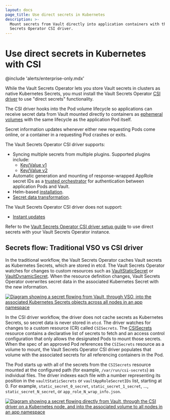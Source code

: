 ```yaml
---
layout: docs
page_title: Use direct secrets in Kubernetes
description: >-
  Mount secrets from Vault directly into application containers with the Vault
  Secrets Operator CSI driver.
---
```


# Use direct secrets in Kubernetes with CSI

@include 'alerts/enterprise-only.mdx'

While the Vault Secrets Operator lets you store Vault secrets in clusters as native
Kubernetes Secrets, you must install the Vault Secrets Operator [CSI driver](https://github.com/container-storage-interface/spec/blob/master/spec.md) to use "direct secrets" functionality.

The CSI driver hooks into the Pod volume lifecycle so applications can receive secret data from Vault mounted directly to containers as [ephemeral volumes](https://kubernetes.io/docs/concepts/storage/ephemeral-volumes/) with the same lifecycle as the application Pod itself.

Secret information updates whenever either new requesting Pods come online, or a container in a requesting Pod crashes or exits.

The Vault Secrets Operator CSI driver supports:

- Syncing multiple secrets from multiple plugins. Supported plugins include:
  - [Key/Value v1](/vault/docs/secrets/kv/kv-v1)
  - [Key/Value v2](/vault/docs/secrets/kv/kv-v2)
- Automatic generation and mounting of response-wrapped AppRole secret IDs as a
  [trusted orchestrator](/vault/tutorials/app-integration/secure-introduction?in=vault%2Fapp-integration#trusted-orchestrator) for authentication between application Pods and Vault.
- Helm-based [installation](/vault/docs/platform/k8s/vso/installation).
- [Secret data transformation](/vault/docs/platform/k8s/vso/secret-transformation).

The Vault Secrets Operator CSI driver does not support:

- [Instant updates](/vault/docs/deploy/kubernetes/vso/sources/vault/instant-updates)

Refer to the [Vault Secrets Operator CSI driver setup guide](/vault/docs/platform/k8s/vso/csi/setup) to use direct secrets with your Vault Secrets Operator instance.

## Secrets flow: Traditional VSO vs CSI driver

In the traditional workflow, the Vault Secrets Operator caches Vault secrets as Kubernetes Secrets, which are stored in etcd. 
The Vault Secrets Operator watches for changes to custom resources such as [VaultStaticSecret](/vault/docs/platform/k8s/vso/api-reference#vaultstaticsecret) or [VaultDynamicSecret](/vault/docs/platform/k8s/vso/api-reference#vaultdynamicsecret). 
When the resource definition changes, Vault Secrets Operator overwrites secret data in the associated Kubernetes Secret with the new information.

[![Diagram showing a secret flowing from Vault, through VSO, into the associated Kubernetes Secrets objects across all nodes in an app namespace](/img/vso_secrets_flow.png)](/img/vso_secrets_flow.png)

In the CSI driver workflow, the driver does not cache secrets as Kubernetes Secrets, so secret data is never stored in `etcd`.
The driver watches for changes to a custom resource (CR) called `CSISecrets`. The
[CSISecrets](/vault/docs/deploy/kubernetes/vso/api-reference#csisecrets) resource
contains a declarative list of secrets to fetch and an access control
configuration that only allows the designated Pods to mount those secrets.
When the spec of an approved Pod references the `CSISecrets` resource as a volume to mount, the Vault Secrets Operator CSI driver populates 
that volume with the associated secrets for all referencing containers in the Pod.

The Pod starts up with all of the secrets from the `CSISecrets` resource mounted
at the configured path (for example, `/var/run/csi-secrets`) as individual files.
The driver indexes each file with a number representing its position in the
`vaultStaticSecrets` or `vaultAppRoleSecretIDs` list, starting at 0. For example,
`static_secret_0_secret`, `static_secret_1_secret`, ..., `static_secret_N_secret`, or `app_role_N_wrap_info.json`.

[![Diagram showing a secret flowing directly from Vault, through the CSI driver on a Kubernetes node, and into the associated volume to all nodes in an app namespace](/img/vso_csi_secrets_flow.png)](/img/vso_csi_secrets_flow.png)